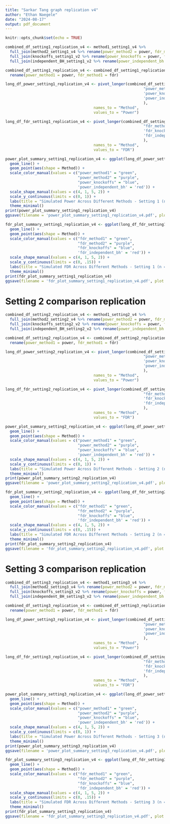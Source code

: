 ```yaml
---
title: "Sarkar Tang graph replication v4"
author: "Ethan Naegele"
date: "2024-08-17"
output: pdf_document
---
```


```r
knitr::opts_chunk$set(echo = TRUE)
```

```r
combined_df_setting1_replication_v4 <- method1_setting1_v4 %>% 
  full_join(method2_setting1_v4 %>% rename(power_method2 = power, fdr_method2 = fdr), by = 'a') %>% 
  full_join(knockoffs_setting1_v2 %>% rename(power_knockoffs = power, fdr_knockoffs = fdr), by = 'a') %>% 
  full_join(independent_BH_setting1_v2 %>% rename(power_independent_bh = power, fdr_independent_bh = fdr), by = 'a')

combined_df_setting1_replication_v4 <- combined_df_setting1_replication_v4 %>% 
  rename(power_method1 = power, fdr_method1 = fdr)
```



```r
long_df_power_setting1_replication_v4 <- pivot_longer(combined_df_setting1_replication_v4, cols = c("power_method1", 
                                                             "power_method2",
                                                             'power_knockoffs',
                                                             'power_independent_bh'
                                                             ), 
                                       names_to = "Method", 
                                       values_to = "Power")
```

```r
long_df_fdr_setting1_replication_v4 <- pivot_longer(combined_df_setting1_replication_v4, cols = c("fdr_method1", 
                                                             "fdr_method2",
                                                             'fdr_knockoffs',
                                                             'fdr_independent_bh'
                                                             ), 
                                       names_to = "Method", 
                                       values_to = "FDR")
```

```r
power_plot_summary_setting1_replication_v4 <- ggplot(long_df_power_setting1_replication_v4, aes(x = a, y = Power, color = Method)) +
  geom_line() +
  geom_point(aes(shape = Method)) +
  scale_color_manual(values = c("power_method1" = "green", 
                                "power_method2" = "purple", 
                                "power_knockoffs" = "blue",
                                'power_independent_bh' = 'red')) +
  scale_shape_manual(values = c(4, 1, 5, 2)) +
  scale_y_continuous(limits = c(0, 1)) + 
  labs(title = "Simulated Power Across Different Methods - Setting 1 (n = 200, d = 40, k = 8)", x = "Signal Strength - Amplitude", y = "Simulated Power") +
  theme_minimal()
print(power_plot_summary_setting1_replication_v4)
ggsave(filename = 'power_plot_summary_setting1_replication_v4.pdf', plot = power_plot_summary_setting1_replication_v4)
```

```r
fdr_plot_summary_setting1_replication_v4 <- ggplot(long_df_fdr_setting1_replication_v4, aes(x = a, y = FDR, color = Method)) +
  geom_line() +
  geom_point(aes(shape = Method)) +
  scale_color_manual(values = c("fdr_method1" = "green", 
                                "fdr_method2" = "purple", 
                                "fdr_knockoffs" = "blue",
                                'fdr_independent_bh' = 'red')) +
  scale_shape_manual(values = c(4, 1, 5, 2)) +
  scale_y_continuous(limits = c(0, .15)) + 
  labs(title = "Simulated FDR Across Different Methods - Setting 1 (n = 200, d = 40, k = 8)", x = "Signal Strength - Amplitude", y = "Simulated FDR") +
  theme_minimal()
print(fdr_plot_summary_setting1_replication_v4)
ggsave(filename = 'fdr_plot_summary_setting1_replication_v4.pdf', plot = fdr_plot_summary_setting1_replication_v4)
```

# Setting 2 comparison replication

```r
combined_df_setting2_replication_v4 <- method1_setting2_v4 %>% 
  full_join(method2_setting2_v4 %>% rename(power_method2 = power, fdr_method2 = fdr), by = 'a') %>% 
  full_join(knockoffs_setting2_v2 %>% rename(power_knockoffs = power, fdr_knockoffs = fdr), by = 'a') %>% 
  full_join(independent_BH_setting2_v2 %>% rename(power_independent_bh = power, fdr_independent_bh = fdr), by = 'a')

combined_df_setting2_replication_v4 <- combined_df_setting2_replication_v4 %>% 
  rename(power_method1 = power, fdr_method1 = fdr)
```


```r
long_df_power_setting2_replication_v4 <- pivot_longer(combined_df_setting2_replication_v4, cols = c("power_method1", 
                                                             "power_method2",
                                                             'power_knockoffs',
                                                             'power_independent_bh'
                                                             ), 
                                       names_to = "Method", 
                                       values_to = "Power")
```

```r
long_df_fdr_setting2_replication_v4 <- pivot_longer(combined_df_setting2_replication_v4, cols = c("fdr_method1", 
                                                             "fdr_method2",
                                                             'fdr_knockoffs',
                                                             'fdr_independent_bh'
                                                             ), 
                                       names_to = "Method", 
                                       values_to = "FDR")
```


```r
power_plot_summary_setting2_replication_v4 <- ggplot(long_df_power_setting2_replication_v4, aes(x = a, y = Power, color = Method)) +
  geom_line() +
  geom_point(aes(shape = Method)) +
  scale_color_manual(values = c("power_method1" = "green", 
                                "power_method2" = "purple", 
                                "power_knockoffs" = "blue",
                                'power_independent_bh' = 'red')) +
  scale_shape_manual(values = c(4, 1, 5, 2)) +
  scale_y_continuous(limits = c(0, 1)) + 
  labs(title = "Simulated Power Across Different Methods - Setting 2 (n = 500, d = 50, k = 10)", x = "Signal Strength - Amplitude", y = "Simulated Power") +
  theme_minimal()
print(power_plot_summary_setting2_replication_v4)
ggsave(filename = 'power_plot_summary_setting2_replication_v4.pdf', plot = power_plot_summary_setting2_replication_v4)
```


```r
fdr_plot_summary_setting2_replication_v4 <- ggplot(long_df_fdr_setting2_replication_v4, aes(x = a, y = FDR, color = Method)) +
  geom_line() +
  geom_point(aes(shape = Method)) +
  scale_color_manual(values = c("fdr_method1" = "green", 
                                "fdr_method2" = "purple", 
                                "fdr_knockoffs" = "blue",
                                'fdr_independent_bh' = 'red')) +
  scale_shape_manual(values = c(4, 1, 5, 2)) +
  scale_y_continuous(limits = c(0, .15)) + 
  labs(title = "Simulated FDR Across Different Methods - Setting 2 (n = 500, d = 50, k = 10)", x = "Signal Strength - Amplitude", y = "Simulated FDR") +
  theme_minimal()
print(fdr_plot_summary_setting2_replication_v4)
ggsave(filename = 'fdr_plot_summary_setting2_replication_v4.pdf', plot = fdr_plot_summary_setting2_replication_v4)
```


# Setting 3 comparison replication



```r
combined_df_setting3_replication_v4 <- method1_setting3_v4 %>% 
  full_join(method2_setting3_v4 %>% rename(power_method2 = power, fdr_method2 = fdr), by = 'a') %>% 
  full_join(knockoffs_setting3_v2 %>% rename(power_knockoffs = power, fdr_knockoffs = fdr), by = 'a') %>% 
  full_join(independent_BH_setting3_v2 %>% rename(power_independent_bh = power, fdr_independent_bh = fdr), by = 'a')

combined_df_setting3_replication_v4 <- combined_df_setting3_replication_v4 %>% 
  rename(power_method1 = power, fdr_method1 = fdr)
```

```r
long_df_power_setting3_replication_v4 <- pivot_longer(combined_df_setting3_replication_v4, cols = c("power_method1", 
                                                             "power_method2",
                                                             'power_knockoffs',
                                                             'power_independent_bh'
                                                             ), 
                                       names_to = "Method", 
                                       values_to = "Power")
```

```r
long_df_fdr_setting3_replication_v4 <- pivot_longer(combined_df_setting3_replication_v4, cols = c("fdr_method1", 
                                                             "fdr_method2",
                                                             'fdr_knockoffs',
                                                             'fdr_independent_bh'
                                                             ), 
                                       names_to = "Method", 
                                       values_to = "FDR")
```



```r
power_plot_summary_setting3_replication_v4 <- ggplot(long_df_power_setting3_replication_v4, aes(x = a, y = Power, color = Method)) +
  geom_line() +
  geom_point(aes(shape = Method)) +
  scale_color_manual(values = c("power_method1" = "green", 
                                "power_method2" = "purple", 
                                "power_knockoffs" = "blue",
                                'power_independent_bh' = 'red')) +
  scale_shape_manual(values = c(4, 1, 5, 2)) +
  scale_y_continuous(limits = c(0, 1)) + 
  labs(title = "Simulated Power Across Different Methods - Setting 3 (n = 1000, d = 100, k = 20)", x = "Signal Strength - Amplitude", y = "Simulated Power") +
  theme_minimal()
print(power_plot_summary_setting3_replication_v4)
ggsave(filename = 'power_plot_summary_setting3_replication_v4.pdf', plot = power_plot_summary_setting3_replication_v4)
```

```r
fdr_plot_summary_setting3_replication_v4 <- ggplot(long_df_fdr_setting3_replication_v4, aes(x = a, y = FDR, color = Method)) +
  geom_line() +
  geom_point(aes(shape = Method)) +
  scale_color_manual(values = c("fdr_method1" = "green", 
                                "fdr_method2" = "purple", 
                                "fdr_knockoffs" = "blue",
                                'fdr_independent_bh' = 'red')) +
  scale_shape_manual(values = c(4, 1, 5, 2)) +
  scale_y_continuous(limits = c(0, .15)) + 
  labs(title = "Simulated FDR Across Different Methods - Setting 3 (n = 1000, d = 100, k = 20)", x = "Signal Strength - Amplitude", y = "Simulated FDR") +
  theme_minimal()
print(fdr_plot_summary_setting3_replication_v4)
ggsave(filename = 'fdr_plot_summary_setting3_replication_v4.pdf', plot = fdr_plot_summary_setting3_replication_v4)
```



